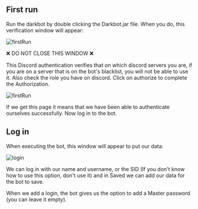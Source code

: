 ## First run

Run the darkbot by double clicking the Darkbot.jar file. When you do, this verification window will appear:

![firstRun](public/discordAuth.png)

❌ DO NOT CLOSE THIS WINDOW ❌

This Discord authentication verifies that on which discord servers you are, if you are on a server that is on the bot's blacklist, you will not be able to use it.
Also check the role you have on discord. Click on authorize to complete the Authorization.

![firstRun](public/discordAuth2.png)

If we get this page it means that we have been able to authenticate ourselves successfully.
Now log in to the bot.

## Log in
When executing the bot, this window will appear to put our data:

![login](public/login.png)

We can log in with our name and username, or the SID (If you don't know how to use this option, don't use it) and in Saved we can add our data for the bot to save.

When we add a login, the bot gives us the option to add a Master password (you can leave it empty).